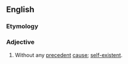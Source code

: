 ==English==

===Etymology===
{{prefix|en|un|caused}}

===Adjective===
{{en-adj|-}}

# Without any [[precedent]] [[cause]]; [[self-existent]].